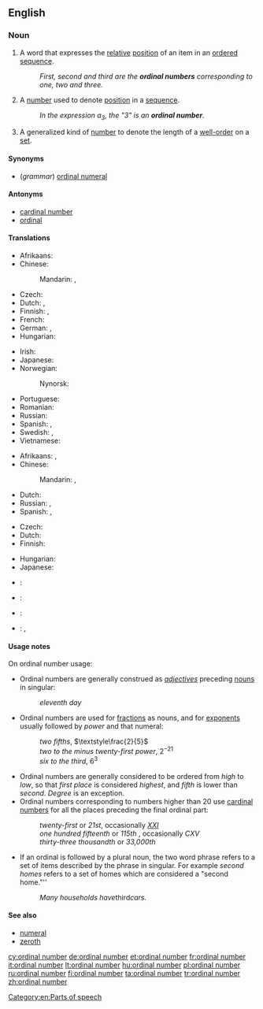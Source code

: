 ==English==
{{wikipedia}}

===Noun===
{{en-noun|head=[[ordinal]] [[number]]}}

# {{context|grammar|lang=en}} A word that expresses the [[relative]] [[position]] of an item in an [[ordered]] [[sequence]].
#: ''First, second and third are the '''ordinal numbers''' corresponding to one, two and three.''
# {{context|arithmetic|lang=en}} A [[number]] used to denote [[position]] in a [[sequence]].
#: ''In the expression a<sub>3</sub>, the "3" is an '''ordinal number'''.''
# {{context|mathematics|lang=en}} A generalized kind of [[number]] to denote the length of a [[well-order]] on a [[set]].

====Synonyms====
* (''grammar'') [[ordinal numeral]]

====Antonyms====
* [[cardinal number]]
* [[ordinal]]

====Translations====
{{trans-top|number used to denote relative position in a sequence}}
* Afrikaans: {{t|af|rangtelwoord}}
* Chinese:
*: Mandarin: {{t+|cmn|順序數|sc=Hani}}, {{t|cmn|顺序数|tr=shùnxùshù|sc=Hani}}
* Czech: {{t|cs|řadová číslovka|f}}
* Dutch: {{t|nl|ranggetal|n}}, {{t+|nl|rangtelwoord|n}}
* Finnish: {{t+|fi|järjestysluku}}, {{t+|fi|ordinaaliluku}}
* French: {{t|fr|nombre ordinal|m}}
* German: {{t+|de|Ordinalzahl|f}}, {{t+|de|Ordnungszahl|f}}
* Hungarian: {{t+|hu|sorszámnév}}
{{trans-mid}}
* Irish: {{t|ga|orduimhir|f}}
* Japanese: {{t|ja|序数詞|tr=じょすうし, josūshi}}
* Norwegian: {{t+|no|ordenstall|n}}
*: Nynorsk: {{t|nn|rekkjetal|n}}
* Portuguese: {{t|pt|número ordinal|m}}
* Romanian: {{t|ro|număr ordinal|n}}
* Russian: {{t+|ru|порядковое числительное|n|tr=porjádkovoje čislítel’noje}}
* Spanish: {{t|es|ordinal|m}}, {{t|es|adjetivo ordinal|m}}
* Swedish: {{t+|sv|ordningstal}}, {{t|sv|ordinaltal}}
* Vietnamese: {{t|vi|số thứ tự}}
{{trans-bottom}}

{{trans-top|number used to denote position in a sequence}}
* Afrikaans: {{t|af|ranggetal}}, {{t|af|ordinale getal}}
* Chinese:
*: Mandarin: {{t|cmn|序數|sc=Hani}}, {{t+|cmn|序数|tr=xùshù|sc=Hani}}
{{trans-mid}}
* Dutch: {{t|nl|ranggetal|n}}
* Russian: {{t+|ru|порядковый номер|m|tr=porjádkovyj nómer}}, {{t+|ru|номер|m|tr=nómer}}
* Spanish: {{t|es|ordinal|m}}, {{t+|es|número ordinal|m}}
{{trans-bottom}}

{{trans-top|generalized kind of number to denote the length of a well-order on a set}}
* Czech: {{t|cs|ordinální číslo|n}}
* Dutch: {{t|nl|ranggetal|n}}
* Finnish: {{t|fi|ordinaali}}
{{trans-mid}}
* Hungarian: {{t+|hu|rendszám}}
* Japanese: {{t|ja|順序数|tr=じゅんじょすう, junjosū|sc=Jpan}}
{{trans-bottom}}

{{checktrans-top}}
* {{ttbc|fr}}: {{t+|fr|ordinal|m}}
{{trans-mid}}
* {{ttbc|is}}: {{t+|is|raðtala|f}}
* {{ttbc|it}}: {{t|it|numero ordinale|m}}
* {{ttbc|sv}}: {{t+|sv|ordningstal}}, {{t|sv|ordinaltal}}
{{trans-bottom}}

====Usage notes====
On ordinal number usage:
* Ordinal numbers are generally construed as ''[[adjective]]s'' preceding {{context|countable|lang=en}} [[noun]]s in singular:
*: ''eleventh day''
* Ordinal numbers are used for [[fraction]]s as {{context|countable|lang=en}} nouns, and for [[exponent]]s usually followed by ''power'' and that numeral:
*: ''two fifths'', <math>\textstyle\frac{2}{5}</math>
*: ''two to the minus twenty-first power'', <math>2^{-21}</math>
*: ''six to the third'', <math>6^3</math>
* Ordinal numbers are generally considered to be ordered from ''high'' to ''low'', so that ''first place'' is considered ''highest'', and ''fifth'' is lower than ''second''. ''Degree'' is an exception.
* Ordinal numbers corresponding to numbers higher than 20 use [[cardinal number]]s for all the places preceding the final ordinal part:
*: ''twenty-first'' or ''21st'', occasionally ''[[XXI]]''
*: ''one hundred fifteenth'' or ''115th'' , occasionally ''CXV''
*: ''thirty-three thousandth'' or ''33,000th''
* If an ordinal is followed by a plural noun, the two word phrase refers to a set of items described by the phrase in singular. For example ''second homes'' refers to a set of homes which are considered a "second home."''
*: ''Many households have ''third'' cars.''

====See also====
* [[numeral]]
* [[zeroth]]

[[Category:en:Parts of speech]]

[[cy:ordinal number]]
[[de:ordinal number]]
[[et:ordinal number]]
[[fr:ordinal number]]
[[it:ordinal number]]
[[lt:ordinal number]]
[[hu:ordinal number]]
[[pl:ordinal number]]
[[ru:ordinal number]]
[[fi:ordinal number]]
[[ta:ordinal number]]
[[tr:ordinal number]]
[[zh:ordinal number]]